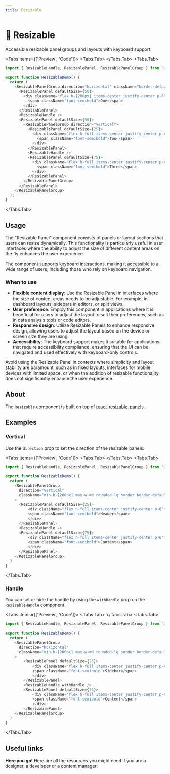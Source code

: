 ```yaml
---
title: Resizable
---
```




# 💠 Resizable

Accessible resizable panel groups and layouts with keyboard support.

<Tabs items={['Preview', 'Code']}>
<Tabs.Tab>
  <ResizablePreview />
</Tabs.Tab>
<Tabs.Tab>
```js copy filename="resizable.tsx"
import { ResizableHandle, ResizablePanel, ResizablePanelGroup } from "@fucina/ui"

export function ResizableDemo() {
  return (
    <ResizablePanelGroup direction="horizontal" className="border-default max-w-md rounded-lg border">
      <ResizablePanel defaultSize={50}>
        <div className="flex h-[200px] items-center justify-center p-6">
          <span className="font-semibold">One</span>
        </div>
      </ResizablePanel>
      <ResizableHandle />
      <ResizablePanel defaultSize={50}>
        <ResizablePanelGroup direction="vertical">
          <ResizablePanel defaultSize={25}>
            <div className="flex h-full items-center justify-center p-6">
              <span className="font-semibold">Two</span>
            </div>
          </ResizablePanel>
          <ResizableHandle />
          <ResizablePanel defaultSize={75}>
            <div className="flex h-full items-center justify-center p-6">
              <span className="font-semibold">Three</span>
            </div>
          </ResizablePanel>
        </ResizablePanelGroup>
      </ResizablePanel>
    </ResizablePanelGroup>
  );
}
```
</Tabs.Tab>
</Tabs>

## Usage

The "Resizable Panel" component consists of panels or layout sections that users can resize dynamically. This functionality is particularly useful in user interfaces where the ability to adjust the size of different content areas on the fly enhances the user experience.

The component supports keyboard interactions, making it accessible to a wide range of users, including those who rely on keyboard navigation.

### When to use

- **Flexible content display**: Use the Resizable Panel in interfaces where the size of content areas needs to be adjustable. For example, in dashboard layouts, sidebars in editors, or split views.
- **User preference**: Employ this component in applications where it is beneficial for users to adjust the layout to suit their preferences, such as in data analysis tools or code editors.
- **Responsive design**: Utilize Resizable Panels to enhance responsive design, allowing users to adjust the layout based on the device or screen size they are using.
- **Accessibility**: The keyboard support makes it suitable for applications that require accessibility compliance, ensuring that the UI can be navigated and used effectively with keyboard-only controls.

Avoid using the Resizable Panel in contexts where simplicity and layout stability are paramount, such as in fixed layouts, interfaces for mobile devices with limited space, or when the addition of resizable functionality does not significantly enhance the user experience.

## About

The `Resizable` component is built on top of [react-resizable-panels](https://github.com/bvaughn/react-resizable-panels).

## Examples

### Vertical

Use the `direction` prop to set the direction of the resizable panels.

<Tabs items={['Preview', 'Code']}>
<Tabs.Tab>
  <ResizableVertical />
</Tabs.Tab>
<Tabs.Tab>
```js copy /direction="vertical"/ filename="resizable.tsx"
import { ResizableHandle, ResizablePanel, ResizablePanelGroup } from "@fucina/ui"

export function ResizableDemo() {
  return (
    <ResizablePanelGroup
      direction="vertical"
      className="min-h-[200px] max-w-md rounded-lg border border-default"
    >
      <ResizablePanel defaultSize={25}>
          <div className="flex h-full items-center justify-center p-6">
          <span className="font-semibold">Header</span>
          </div>
      </ResizablePanel>
      <ResizableHandle />
      <ResizablePanel defaultSize={75}>
          <div className="flex h-full items-center justify-center p-6">
          <span className="font-semibold">Content</span>
          </div>
      </ResizablePanel>
    </ResizablePanelGroup>
  )
}
```
</Tabs.Tab>
</Tabs>

### Handle

You can set or hide the handle by using the `withHandle` prop on the `ResizableHandle` component.

<Tabs items={['Preview', 'Code']}>
<Tabs.Tab>
  <ResizableWithHandle />
</Tabs.Tab>
<Tabs.Tab>
```js copy /withHandle/ filename="resizable.tsx"
import { ResizableHandle, ResizablePanel, ResizablePanelGroup } from "@fucina/ui"

export function ResizableDemo() {
  return (
    <ResizablePanelGroup
      direction="horizontal"
      className="min-h-[200px] max-w-md rounded-lg border border-default"
    >
        <ResizablePanel defaultSize={25}>
            <div className="flex h-full items-center justify-center p-6">
            <span className="font-semibold">Sidebar</span>
            </div>
        </ResizablePanel>
        <ResizableHandle withHandle />
        <ResizablePanel defaultSize={75}>
            <div className="flex h-full items-center justify-center p-6">
            <span className="font-semibold">Content</span>
            </div>
        </ResizablePanel>
    </ResizablePanelGroup>
  )
}
```

</Tabs.Tab>
</Tabs>

## Useful links

**Here you go!** Here are all the resources you might need if you are a designer, a developer or a content manager:

<Cards className="mt-8">
  <Card
    title="🤖 Storybook"
    href="https://fucina-storybook.vercel.app/?path=/docs/components-resizable--documentation"
  />
  <Card
    title="🪄 Figma"
    href="https://www.figma.com/design/Jfto7FUoU7mSpnv9uESD60/%F0%9F%94%A5-Fucina---Design-System?node-id=2322-3533&t=BERFxjM8vy494uCE-1"
  />
  <Card
    title="🐝 API Reference"
    href="https://github.com/bvaughn/react-resizable-panels/tree/main/packages/react-resizable-panels"
  />
</Cards>
